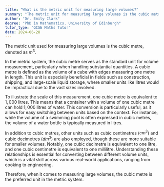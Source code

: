 ```yaml
---
title: "What is the metric unit for measuring large volumes?"
summary: "The metric unit for measuring large volumes is the cubic metre (m³)."
author: "Dr. Emily Clark"
degree: "PhD in Mathematics, University of Edinburgh"
tutor_type: "GCSE Maths Tutor"
date: 2024-06-28
---
```


The metric unit used for measuring large volumes is the cubic metre, denoted as $m^3$.

In the metric system, the cubic metre serves as the standard unit for volume measurement, particularly when handling substantial quantities. A cubic metre is defined as the volume of a cube with edges measuring one metre in length. This unit is especially beneficial in fields such as construction, shipping, and large-scale liquid storage, where smaller units like litres would be impractical due to the vast sizes involved.

To illustrate the scale of this measurement, one cubic metre is equivalent to $1,000$ litres. This means that a container with a volume of one cubic metre can hold $1,000$ litres of water. This conversion is particularly useful, as it allows for easy switching between units based on the context. For instance, while the volume of a swimming pool is often expressed in cubic metres, the volume of a water bottle is typically measured in litres.

In addition to cubic metres, other units such as cubic centimetres ($cm^3$) and cubic decimetres ($dm^3$) are also employed, though these are more suitable for smaller volumes. Notably, one cubic decimetre is equivalent to one litre, and one cubic centimetre is equivalent to one millilitre. Understanding these relationships is essential for converting between different volume units, which is a vital skill across various real-world applications, ranging from cooking to engineering.

Therefore, when it comes to measuring large volumes, the cubic metre is the preferred unit in the metric system.
    